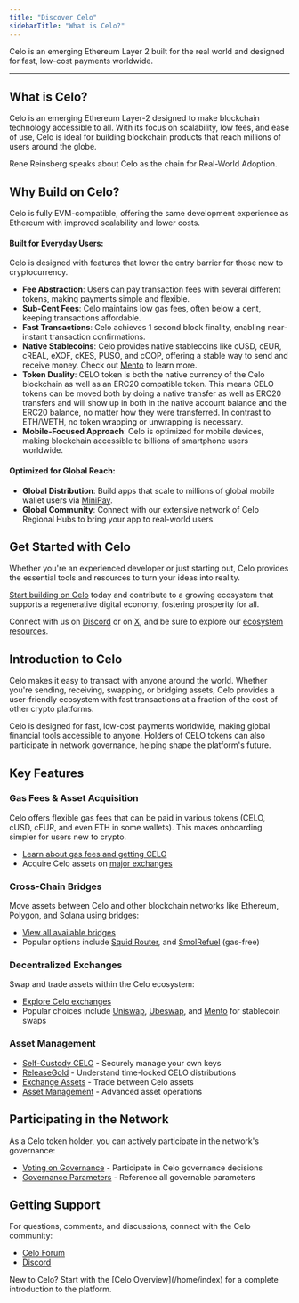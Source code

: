 ```yaml
---
title: "Discover Celo"
sidebarTitle: "What is Celo?"
---
```



Celo is an emerging Ethereum Layer 2 built for the real world and designed for fast, low-cost payments worldwide.

---

## What is Celo?

Celo is an emerging Ethereum Layer-2 designed to make blockchain technology accessible to all. With its focus on scalability, low fees, and ease of use, Celo is ideal for building blockchain products that reach millions of users around the globe.

Rene Reinsberg speaks about Celo as the chain for Real-World Adoption.

<YouTube videoId="PvZw4NxnKr8"/>

## Why Build on Celo?

Celo is fully EVM-compatible, offering the same development experience as Ethereum with improved scalability and lower costs.

#### Built for Everyday Users:

Celo is designed with features that lower the entry barrier for those new to cryptocurrency.

- **Fee Abstraction**: Users can pay transaction fees with several different tokens, making payments simple and flexible.
- **Sub-Cent Fees**: Celo maintains low gas fees, often below a cent, keeping transactions affordable.
- **Fast Transactions**: Celo achieves 1 second block finality, enabling near-instant transaction confirmations.
- **Native Stablecoins**: Celo provides native stablecoins like cUSD, cEUR, cREAL, eXOF, cKES, PUSO, and cCOP, offering a stable way to send and receive money. Check out [Mento](https://www.mento.org/) to learn more.
- **Token Duality**: CELO token is both the native currency of the Celo blockchain as well as an ERC20 compatible token. This means CELO tokens can be moved both by doing a native transfer as well as ERC20 transfers and will show up in both in the native account balance and the ERC20 balance, no matter how they were transferred. In contrast to ETH/WETH, no token wrapping or unwrapping is necessary.
- **Mobile-Focused Approach**: Celo is optimized for mobile devices, making blockchain accessible to billions of smartphone users worldwide.

#### Optimized for Global Reach:

- **Global Distribution**: Build apps that scale to millions of global mobile wallet users via [MiniPay](https://www.minipay.to/).
- **Global Community**: Connect with our extensive network of Celo Regional Hubs to bring your app to real-world users.

## Get Started with Celo

Whether you're an experienced developer or just starting out, Celo provides the essential tools and resources to turn your ideas into reality.

<ColoredText>[Start building on Celo](/build)</ColoredText> today and contribute to a growing ecosystem that supports a regenerative digital economy, fostering prosperity for all.

Connect with us on <ColoredText>[Discord](https://discord.com/invite/celo)</ColoredText> or on <ColoredText>[X](https://x.com/celo)</ColoredText>, and be sure to explore our <ColoredText>[ecosystem resources](/contribute-to-celo/index)</ColoredText>.


## Introduction to Celo

Celo makes it easy to transact with anyone around the world. Whether you're sending, receiving, swapping, or bridging assets, Celo provides a user-friendly ecosystem with fast transactions at a fraction of the cost of other crypto platforms.

Celo is designed for fast, low-cost payments worldwide, making global financial tools accessible to anyone. Holders of CELO tokens can also participate in network governance, helping shape the platform's future.

## Key Features

### Gas Fees & Asset Acquisition

Celo offers flexible gas fees that can be paid in various tokens (CELO, cUSD, cEUR, and even ETH in some wallets). This makes onboarding simpler for users new to crypto.

- [Learn about gas fees and getting CELO](/home/gas-fees)
- Acquire Celo assets on [major exchanges](https://coinmarketcap.com/currencies/celo/markets/)

### Cross-Chain Bridges

Move assets between Celo and other blockchain networks like Ethereum, Polygon, and Solana using bridges:

- [View all available bridges](/home/bridged-tokens/bridges)
- Popular options include [Squid Router](https://v2.app.squidrouter.com/), and [SmolRefuel](https://smolrefuel.com/?outboundChain=42220) (gas-free)

### Decentralized Exchanges

Swap and trade assets within the Celo ecosystem:

- [Explore Celo exchanges](/home/exchanges)
- Popular choices include [Uniswap](https://app.uniswap.org/), [Ubeswap](https://app.ubeswap.org/#/swap), and [Mento](https://app.mento.org/) for stablecoin swaps

### Asset Management

- [Self-Custody CELO](/home/manage/self-custody) - Securely manage your own keys
- [ReleaseGold](/home/manage/release-gold) - Understand time-locked CELO distributions
- [Exchange Assets](/home/manage/exchange) - Trade between Celo assets
- [Asset Management](/home/manage/asset) - Advanced asset operations

## Participating in the Network

As a Celo token holder, you can actively participate in the network's governance:

- [Voting on Governance](/home/protocol/governance/voting-in-governance) - Participate in Celo governance decisions
- [Governance Parameters](/home/protocol/governance/governable-parameters) - Reference all governable parameters

## Getting Support

For questions, comments, and discussions, connect with the Celo community:

- [Celo Forum](https://forum.celo.org/)
- [Discord](https://chat.celo.org/)

<Tip>
New to Celo? Start with the [Celo Overview](/home/index) for a complete introduction to the platform.
</Tip>